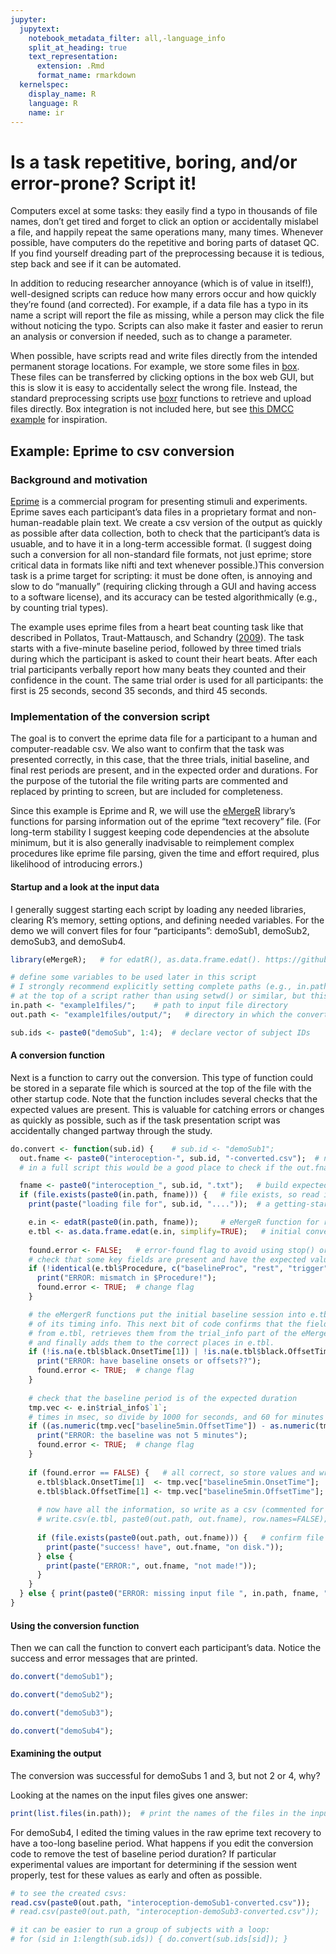 ---
jupyter:
  jupytext:
    notebook_metadata_filter: all,-language_info
    split_at_heading: true
    text_representation:
      extension: .Rmd
      format_name: rmarkdown
  kernelspec:
    display_name: R
    language: R
    name: ir
---

# Is a task repetitive, boring, and/or error-prone? Script it!
Computers excel at some tasks: they easily find a typo in thousands of file names, don’t get tired and forget to click an option or accidentally mislabel a file, and happily repeat the same operations many, many times. Whenever possible, have computers do the repetitive and boring parts of dataset QC. If you find yourself dreading part of the preprocessing because it is tedious, step back and see if it can be automated.

 In addition to reducing researcher annoyance (which is of value in itself!), well-designed scripts can reduce how many errors occur and how quickly they're found (and corrected). For example, if a data file has a typo in its name a script will report the file as missing, while a person may click the file without noticing the typo. Scripts can also make it faster and easier to rerun an analysis or conversion if needed, such as to change a parameter.

When possible, have scripts read and write files directly from the intended permanent storage locations. For example, we store some files in [box](box.com). These files can be transferred by clicking options in the box web GUI, but this is slow it is easy to accidentally select the wrong file. Instead, the standard preprocessing scripts use [boxr](https://github.com/r-box/boxr) functions to retrieve and upload files directly. Box integration is not included here, but see [this DMCC example](https://github.com/ccplabwustl/dualmechanisms/blob/master/preparationsAndConversions/eprime/TEMPLATE_convertEprime.R) for inspiration. 

## Example: Eprime to csv conversion
### Background and motivation
[Eprime](https://pstnet.com/products/e-prime/) is a commercial program for presenting stimuli and experiments. Eprime saves each participant's data files in a proprietary format and non-human-readable plain text. We create a csv version of the output as quickly as possible after data collection, both to check that the participant's data is usuable, and to have it in a long-term accessible format. (I suggest doing such a conversion for all non-standard file formats, not just eprime; store critical data in formats like nifti and text whenever possible.)This conversion task is a prime target for scripting: it must be done often, is annoying and slow to do "manually" (requiring clicking through a GUI and having access to a software license), and its accuracy can be tested algorithmically (e.g., by counting trial types).

The example uses eprime files from a heart beat counting task like that described in Pollatos, Traut-Mattausch, and Schandry ([2009](https://doi.org/10.1002/da.20504)). The task starts with a five-minute baseline period, followed by three timed trials during which the participant is asked to count their heart beats. After each trial participants verbally report how many beats they counted and their confidence in the count. The same trial order is used for all participants: the first is 25 seconds, second 35 seconds, and third 45 seconds. 

### Implementation of the conversion script
The goal is to convert the eprime data file for a participant to a human and computer-readable csv. We also want to confirm that the task was presented correctly, in this case, that the three trials, initial baseline, and final rest periods are present, and in the expected order and durations. For the purpose of the tutorial the file writing parts are commented and replaced by printing to screen, but are included for completeness.

Since this example is Eprime and R, we will use the [eMergeR](https://github.com/AWKruijt/eMergeR) library's functions for parsing information out of the eprime "text recovery" file. (For long-term stability I suggest keeping code dependencies at the absolute minimum, but it is also generally inadvisable to reimplement complex procedures like eprime file parsing, given the time and effort required, plus likelihood of introducing errors.)

#### Startup and a look at the input data
I generally suggest starting each script by loading any needed libraries, clearing R's memory, setting options, and defining needed variables. For the demo we will convert files for four "participants": demoSub1, demoSub2, demoSub3, and demoSub4.

```{r}
library(eMergeR);   # for edatR(), as.data.frame.edat(). https://github.com/AWKruijt/eMergeR

# define some variables to be used later in this script
# I strongly recommend explicitly setting complete paths (e.g., in.path <- 'd:/projects/demo/")
# at the top of a script rather than using setwd() or similar, but this notebook requires relative paths.
in.path <- "example1files/";    # path to input file directory
out.path <- "example1files/output/";   # directory in which the converted files would be written

sub.ids <- paste0("demoSub", 1:4);  # declare vector of subject IDs

```
#### A conversion function
Next is a function to carry out the conversion. This type of function could be stored in a separate file which is sourced at the top of the file with the other startup code. Note that the function includes several checks that the expected values are present. This is valuable for catching errors or changes as quickly as possible, such as if the task presentation script was accidentally changed partway through the study.

```{r, warning=FALSE}
do.convert <- function(sub.id) {    # sub.id <- "demoSub1";
  out.fname <- paste0("interoception-", sub.id, "-converted.csv");  # name of the output file to be made
  # in a full script this would be a good place to check if the out.fname file already exists

  fname <- paste0("interoception_", sub.id, ".txt");   # build expected input filename
  if (file.exists(paste0(in.path, fname))) {   # file exists, so read it and convert.
    print(paste("loading file for", sub.id, "...."));  # a getting-started message

    e.in <- edatR(paste0(in.path, fname));     # eMergeR function for reading text recovery files
    e.tbl <- as.data.frame.edat(e.in, simplify=TRUE);   # initial conversion
    
    found.error <- FALSE;   # error-found flag to avoid using stop() or nested ifs
    # check that some key fields are present and have the expected values
    if (!identical(e.tbl$Procedure, c("baselineProc", "rest", "trigger", "rest", "trigger", "rest", "trigger", "rest"))) { 
      print("ERROR: mismatch in $Procedure!"); 
      found.error <- TRUE;  # change flag
    }

    # the eMergerR functions put the initial baseline session into e.tbl, but not all 
    # of its timing info. This next bit of code confirms that the fields are indeed missing 
    # from e.tbl, retrieves them from the trial_info part of the eMergerR object, checks them
    # and finally adds them to the correct places in e.tbl.
    if (!is.na(e.tbl$black.OnsetTime[1]) | !is.na(e.tbl$black.OffsetTime[1])) { 
      print("ERROR: have baseline onsets or offsets??"); 
      found.error <- TRUE;  # change flag
    }
    
    # check that the baseline period is of the expected duration
    tmp.vec <- e.in$trial_info$`1`; 
    # times in msec, so divide by 1000 for seconds, and 60 for minutes
    if ((as.numeric(tmp.vec["baseline5min.OffsetTime"]) - as.numeric(tmp.vec["baseline5min.OnsetTime"]))/60000 != 5) { 
      print("ERROR: the baseline was not 5 minutes"); 
      found.error <- TRUE;  # change flag
    } 
      
    if (found.error == FALSE) {   # all correct, so store values and write
      e.tbl$black.OnsetTime[1]  <- tmp.vec["baseline5min.OnsetTime"];    # add missing values to e.tbl
      e.tbl$black.OffsetTime[1] <- tmp.vec["baseline5min.OffsetTime"];
      
      # now have all the information, so write as a csv (commented for demo)
      # write.csv(e.tbl, paste0(out.path, out.fname), row.names=FALSE);
      
      if (file.exists(paste0(out.path, out.fname))) {   # confirm file present and print a success message
        print(paste("success! have", out.fname, "on disk."));
      } else { 
        print(paste("ERROR:", out.fname, "not made!")); 
      }
    }
  } else { print(paste0("ERROR: missing input file ", in.path, fname, "!")); }
}

```
#### Using the conversion function
Then we can call the function to convert each participant's data. Notice the success and error messages that are printed.

```{r, warning=FALSE}
do.convert("demoSub1");  
```

```{r}
do.convert("demoSub2"); 
```

```{r}
do.convert("demoSub3"); 
```

```{r}
do.convert("demoSub4"); 
```

#### Examining the output
The conversion was successful for demoSubs 1 and 3, but not 2 or 4, why? 

Looking at the names on the input files gives one answer:
```{r}
print(list.files(in.path));  # print the names of the files in the input directory
```
For demoSub4, I edited the timing values in the raw eprime text recovery to have a too-long baseline period. What happens if you edit the conversion code to remove the test of baseline period duration? If particular experimental values are important for determining if the session went properly, test for these values as early and  often as possible.

```{r}
# to see the created csvs:
read.csv(paste0(out.path, "interoception-demoSub1-converted.csv"));
# read.csv(paste0(out.path, "interoception-demoSub3-converted.csv"));

# it can be easier to run a group of subjects with a loop:
# for (sid in 1:length(sub.ids)) { do.convert(sub.ids[sid]); }
```